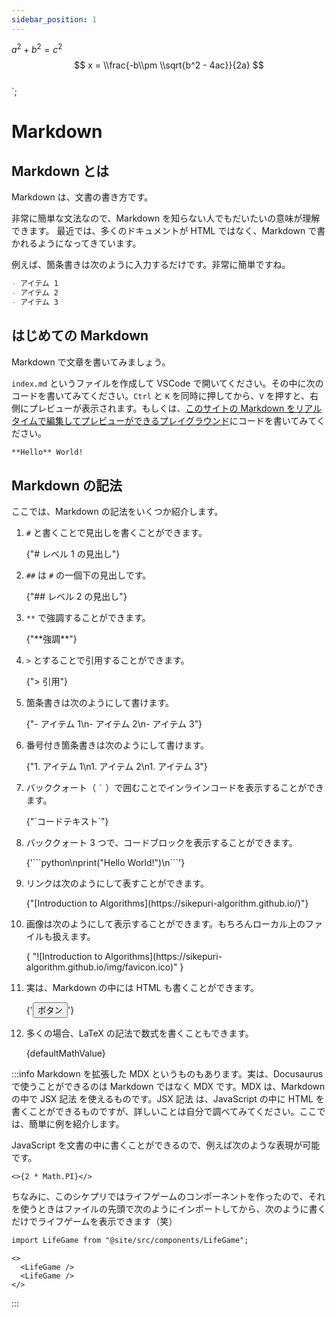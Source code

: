 ```yaml
---
sidebar_position: 1
---
```


$a^2 + b^2 = c^2$
$$
  x = \\frac{-b\\pm \\sqrt{b^2 - 4ac}}{2a}
$$\
`;

# Markdown

## Markdown とは

Markdown は、文書の書き方です。

非常に簡単な文法なので、Markdown を知らない人でもだいたいの意味が理解できます。
最近では、多くのドキュメントが HTML ではなく、Markdown で書かれるようになってきています。

例えば、箇条書きは次のように入力するだけです。非常に簡単ですね。

```markdown
- アイテム 1
- アイテム 2
- アイテム 3
```

## はじめての Markdown

Markdown で文章を書いてみましょう。

`index.md` というファイルを作成して VSCode で開いてください。その中に次のコードを書いてみてください。`Ctrl` と `K` を同時に押してから、`V` を押すと、右側にプレビューが表示されます。もしくは、[このサイトの Markdown をリアルタイムで編集してプレビューができるプレイグラウンド](/markdown-playground)にコードを書いてみてください。

```markdown
**Hello** World!
```

## Markdown の記法

ここでは、Markdown の記法をいくつか紹介します。

1.  `#` と書くことで見出しを書くことができます。

    <InteractiveCodeEditor language="markdown">
      {"# レベル 1 の見出し"}
    </InteractiveCodeEditor>

1.  `##` は `#` の一個下の見出しです。

    <InteractiveCodeEditor language="markdown">
      {"## レベル 2 の見出し"}
    </InteractiveCodeEditor>

1.  `**` で強調することができます。

    <InteractiveCodeEditor language="markdown">
      {"**強調**"}
    </InteractiveCodeEditor>

1.  `>` とすることで引用することができます。

    <InteractiveCodeEditor language="markdown">
      {"> 引用"}
    </InteractiveCodeEditor>

1.  箇条書きは次のようにして書けます。

    <InteractiveCodeEditor language="markdown">
      {"- アイテム 1\n- アイテム 2\n- アイテム 3"}
    </InteractiveCodeEditor>

1.  番号付き箇条書きは次のようにして書けます。

    <InteractiveCodeEditor language="markdown">
      {"1.  アイテム 1\n1.  アイテム 2\n1.  アイテム 3"}
    </InteractiveCodeEditor>

1.  バッククォート（ `` ` `` ）で囲むことでインラインコードを表示することができます。

    <InteractiveCodeEditor language="markdown">
      {"`コードテキスト`"}
    </InteractiveCodeEditor>

1.  バッククォート 3 つで、コードブロックを表示することができます。

    <InteractiveCodeEditor language="markdown">
      {'```python\nprint("Hello World!")\n```'}
    </InteractiveCodeEditor>

1.  リンクは次のようにして表すことができます。

    <InteractiveCodeEditor language="markdown">
      {"[Introduction to Algorithms](https://sikepuri-algorithm.github.io/)"}
    </InteractiveCodeEditor>

1.  画像は次のようにして表示することができます。もちろんローカル上のファイルも扱えます。

    <InteractiveCodeEditor language="markdown">
      {
        "![Introduction to Algorithms](https://sikepuri-algorithm.github.io/img/favicon.ico)"
      }
    </InteractiveCodeEditor>

1.  実は、Markdown の中には HTML も書くことができます。

    <InteractiveCodeEditor language="markdown">
      {'<button type="button">ボタン</button>'}
    </InteractiveCodeEditor>

1.  多くの場合、LaTeX の記法で数式を書くこともできます。

    <InteractiveCodeEditor language="markdown">
      {defaultMathValue}
    </InteractiveCodeEditor>

:::info
Markdown を拡張した MDX というものもあります。実は、Docusaurus で使うことができるのは Markdown ではなく MDX です。MDX は、Markdown の中で JSX 記法 を使えるものです。JSX 記法 は、JavaScript の中に HTML を書くことができるものですが、詳しいことは自分で調べてみてください。ここでは、簡単に例を紹介します。

JavaScript を文書の中に書くことができるので、例えば次のような表現が可能です。

```mdx live
<>{2 * Math.PI}</>
```

ちなみに、このシケプリではライフゲームのコンポーネントを作ったので、それを使うときはファイルの先頭で次のようにインポートしてから、次のように書くだけでライフゲームを表示できます（笑）

```markdown
import LifeGame from "@site/src/components/LifeGame";
```

```mdx live
<>
  <LifeGame />
  <LifeGame />
</>
```

:::
